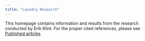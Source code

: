 ```yaml
---
title: "Laundry Research"
---
```


This homepage contains information and results from the research conducted by Erik Klint. For the proper cited references, please see [Published aritcles](published_articles.qmd)

